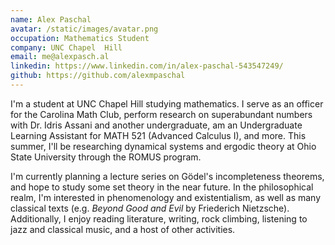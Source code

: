 ```yaml
---
name: Alex Paschal
avatar: /static/images/avatar.png
occupation: Mathematics Student
company: UNC Chapel  Hill
email: me@alexpasch.al
linkedin: https://www.linkedin.com/in/alex-paschal-543547249/
github: https://github.com/alexmpaschal
---
```


I'm a student at UNC Chapel Hill studying mathematics. I serve as an officer for the Carolina Math Club, perform research on superabundant numbers with Dr. Idris Assani and another undergraduate, am an Undergraduate Learning Assistant for MATH 521 (Advanced Calculus I), and more. This summer, I'll be researching dynamical systems and ergodic theory at Ohio State University through the ROMUS program.

I'm currently planning a lecture series on Gödel's incompleteness theorems, and hope to study some set theory in the near future. In the philosophical realm, I'm interested in phenomenology and existentialism, as well as many classical texts (e.g. *Beyond Good and Evil* by Friederich Nietzsche). Additionally, I enjoy reading literature, writing, rock climbing, listening to jazz and classical music, and a host of other activities.